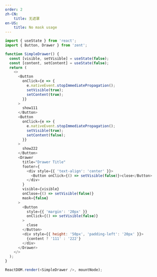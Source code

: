 ```yaml
---
order: 2
zh-CN:
	title: 无遮罩
en-US:
	title: No mask usage
---
```


```js
import { useState } from 'react';
import { Button, Drawer } from 'zent';

function SimpleDrawer() {
  const [visible, setVisible] = useState(false);
  const [content, setContent] = useState(false);
  return (
    <>
      <Button
        onClick={e => {
          e.nativeEvent.stopImmediatePropagation();
          setVisible(true);
          setContent(true);
        }}
      >
        show111
      </Button>
      <Button
        onClick={e => {
          e.nativeEvent.stopImmediatePropagation();
          setVisible(true);
          setContent(false);
        }}
      >
        show222
      </Button>
      <Drawer
        title="Drawer Title"
        footer={
          <div style={{ 'text-align': 'center' }}>
            <Button onClick={() => setVisible(false)}>close</Button>
          </div>
        }
        visible={visible}
        onClose={() => setVisible(false)}
        mask={false}
      >
        <Button
          style={{ 'margin': '20px' }}
          onClick={() => setVisible(false)}
        >
          close
        </Button>
        <div style={{ height: '50px', 'padding-left': '20px' }}>
          {content ? '111' : '222'}
        </div>
      </Drawer>
    </>
  );
}

ReactDOM.render(<SimpleDrawer />, mountNode);
```
